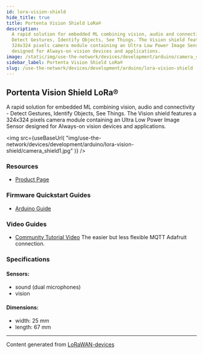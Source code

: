 ---
id: lora-vision-shield
hide_title: true
title: Portenta Vision Shield LoRa®
description:
  A rapid solution for embedded ML combining vision, audio and connectivity -
  Detect Gestures, Identify Objects, See Things. The Vision shield features a
  324x324 pixels camera module containing an Ultra Low Power Image Sensor
  designed for Always-on vision devices and applications.
image: /static/img/use-the-network/devices/development/arduino/camera_shield1.jpg
sidebar_label: Portenta Vision Shield LoRa®
slug: /use-the-network/devices/development/arduino/lora-vision-shield
---


## Portenta Vision Shield LoRa®

A rapid solution for embedded ML combining vision, audio and connectivity -
Detect Gestures, Identify Objects, See Things. The Vision shield features a
324x324 pixels camera module containing an Ultra Low Power Image Sensor designed
for Always-on vision devices and applications.

<img
  src={useBaseUrl(
    "img/use-the-network/devices/development/arduino/lora-vision-shield/camera_shield1.jpg"
  )}
/>

### Resources

- [Product Page](https://store.arduino.cc/portenta-vision-shield)

### Firmware Quickstart Guides

- [Arduino Guide](/use-the-network/devices/development/arduino/lora-vision-shield/arduino.mdx)


### Video Guides

- [Community Tutorial Video](https://www.youtube.com/watch?v=wt_WZ1sBDeM&list=PL57Dnr1H_eguoFKLWY0nLMz0QI3nyQVmQ&index=12) The easier but less flexible MQTT Adafruit connection.

### Specifications

#### Sensors:

- sound (dual microphones)
- vision


#### Dimensions:

- width: 25 mm
- length: 67 mm

---

Content generated from
[LoRaWAN-devices](https://github.com/TheThingsNetwork/lorawan-devices)
